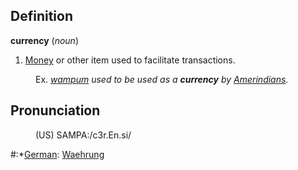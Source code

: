==Definition==

<b>currency</b> (<i>noun</i>)
# [[Money]] or other item used to facilitate transactions.
:Ex. <i>[[wampum]] used to be used as a <b>currency</b> by [[Amerindians]].</i>

==Pronunciation==
:(US) SAMPA:/c3r.En.si/

#:*[[German]]: [[Waehrung]]